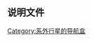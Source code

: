 {{Navbox
| name   = HIP 14810
| title  = [[HIP 14810]]系统
| listclass = hlist
| state = {{{state|<noinclude>uncollapsed</noinclude>}}}
| style  = width:50%
| group1 = 恒星
| list1  =
* [[HIP 14810]]
| group2 = 行星
| list2  =
* [[HIP 14810 b]]
* [[HIP 14810 c]]
* [[HIP 14810 d]]
}}<noinclude>
==说明文件==
{{Universe navboxes}}
[[Category:系外行星的导航盒]]
</noinclude>